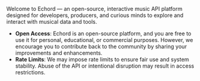 
Welcome to Echord — an open-source, interactive music API platform designed for developers, producers, and curious minds to explore and interact with musical data and tools.

<Heading id="use-of-the-service" title='Use of The Service' />

- **Open Access**: Echord is an open-source platform, and you are free to use it for personal, educational, or commercial purposes. However, we encourage you to contribute back to the community by sharing your improvements and enhancements.
- **Rate Limits**: We may impose rate limits to ensure fair use and system stability. Abuse of the API or intentional disruption may result in access restrictions.
